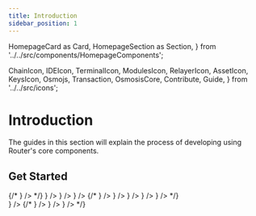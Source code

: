 ```yaml
---
title: Introduction
sidebar_position: 1
---
```

  HomepageCard as Card,
  HomepageSection as Section,
} from '../../src/components/HomepageComponents';

  ChainIcon,
  IDEIcon,
  TerminalIcon,
  ModulesIcon,
  RelayerIcon,
  AssetIcon,
  KeysIcon,
  Osmojs,
  Transaction,
  OsmosisCore,
  Contribute,
  Guide,
} from '../../src/icons';

# Introduction

The guides in this section will explain the process of developing using Router's core components.


 ## Get Started
   <Section title="Developers" id="web-sdks" hasSubSections >

   <Section>
  {/* <Card
    title="Build and Test Osmosis Source Code"
    description="Getting started with building and testing Osmosis codebase"
    to="/router-core/build"
    icon={<OsmosisCore />}
  /> */}
  <Card
    title="Installing Prerequisites"
    description="Setting up the machine for developing on the Router Chain"
    to="/router-core/installing-prerequisites"
    icon={<IDEIcon />}
  />
 <Card
    title="Router CLI"
    description="Install routerd to join the network or simple query it"
    to="/router-core/routerd"
    icon={<TerminalIcon />}
  />
  <Card
    title="Router on a Local System"
    description="Run the Router blockchain on your local machine"
    to="/router-core/running-router-chain-locally"
    icon={<TerminalIcon />}
  />
  {/* <Card
    title="Modules"
    description="Osmosis modules and their respective CLI commands"
    to="/router-core/modules"
    icon={<ModulesIcon />}
  />
  <Card
    title="Relaying"
    description=" Relay IBC packets between Osmosis and other chains"
    to="/router-core/relaying"
    icon={<RelayerIcon />}
  />
  <Card
    title="Assets"
    description="     Currently supported assets on Osmosis with their corresponding channels and IBC denoms."
    to="/router-core/asset-info"
    icon={<AssetIcon />}
  />
  <Card
    title="Key Management"
    description="Managing keys via CLI and advanced operations such as multisig wallets"
    to="/router-core/category/keys-management"
    icon={<KeysIcon />}
  />
  <Card
    title="Contributing"
    description=" Guidelines to contributing to Osmosis core development."
    to="/router-core/contributing"
    icon={<Contribute />}
  /> */}
  </Section>

  </Section>

   <Section title="Guides" id="web-sdks" hasSubSections >

   <Section>
       <Card
    title="Your First Contract"
    description="Learn how to compile and deploy your first CosmWasm contract on the Router Chain"
    to="/router-core/guides/your-first-contract"
    icon={<Guide />}
  />
    {/* <Card
    title="Transaction Structure"
    description=" Understanding the structure of a transaction on the Osmosis blockchain"
    to="/router-core/guides/structure"
    icon={<Guide />}
  />
   <Card
    title="Performance & Profiling"
    description="Learn how to measure performance and profile your node"
  to="/router-core/guides/performance"
    icon={<Guide />}
  />
  <Card
    title="Creating IBC Pools"
    description="This document lays out the prerequisites and the  process that's needed to ensure that your token meets the interchain UX standards set by Osmosis."
  to="/router-core/guides/create-ibc-pool"
    icon={<Guide />}
  /> */}
  </Section>

  </Section>
